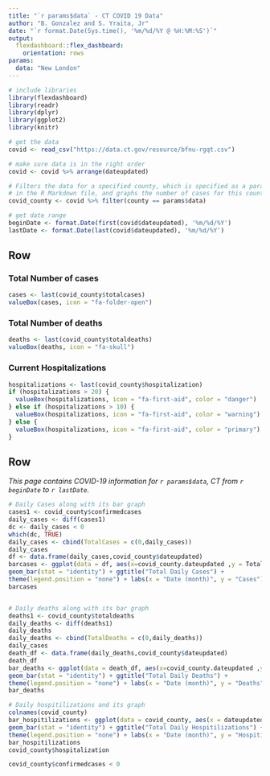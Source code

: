 ```yaml
---
title: "`r params$data` - CT COVID 19 Data"
author: "B. Gonzalez and S. Yraita, Jr"
date: "`r format.Date(Sys.time(), '%m/%d/%Y @ %H:%M:%S')`"
output: 
  flexdashboard::flex_dashboard:
    orientation: rows
params:
  data: "New London"
---
```


```r
# include libraries
library(flexdashboard)
library(readr)
library(dplyr)
library(ggplot2)
library(knitr)

# get the data
covid <- read_csv("https://data.ct.gov/resource/bfnu-rgqt.csv")

# make sure data is in the right order
covid <- covid %>% arrange(dateupdated)

# Filters the data for a specified county, which is specified as a parameter 
# in the R Markdown file, and graphs the number of cases for this county ovr time.
covid_county <- covid %>% filter(county == params$data) 

# get date range
beginDate <- format.Date(first(covid$dateupdated), '%m/%d/%Y')
lastDate <- format.Date(last(covid$dateupdated), '%m/%d/%Y')
```

Row
-----------------------------------------------------------------------

### Total Number of cases

```r
cases <- last(covid_county$totalcases)
valueBox(cases, icon = "fa-folder-open")
```

### Total Number of deaths

```r
deaths <- last(covid_county$totaldeaths)
valueBox(deaths, icon = "fa-skull")
```

### Current Hospitalizations

```r
hospitalizations <- last(covid_county$hospitalization)
if (hospitalizations > 20) {
  valueBox(hospitalizations, icon = "fa-first-aid", color = "danger")
} else if (hospitalizations > 10) {
  valueBox(hospitalizations, icon = "fa-first-aid", color = "warning")
} else {
  valueBox(hospitalizations, icon = "fa-first-aid", color = "primary")
}
```

Row
-----------------------------------------------------------------------
*This page contains COVID-19 information for `r params$data`, CT from `r beginDate ` to `r lastDate`.*

```r
# Daily Cases along with its bar graph
cases1 <- covid_county$confirmedcases
daily_cases <- diff(cases1)
dc <- daily_cases < 0
which(dc, TRUE)
daily_cases <- cbind(TotalCases = c(0,daily_cases))
daily_cases
df <- data.frame(daily_cases,covid_county$dateupdated)
barcases <- ggplot(data = df, aes(x=covid_county.dateupdated ,y = TotalCases, fill = covid_county.dateupdated )) +
geom_bar(stat = "identity") + ggtitle("Total Daily Cases") +
theme(legend.position = "none") + labs(x = "Date (month)", y = "Cases")
barcases


# Daily deaths along with its bar graph
deaths1 <- covid_county$totaldeaths
daily_deaths <- diff(deaths1)
daily_deaths
daily_deaths <- cbind(TotalDeaths = c(0,daily_deaths))
daily_cases
death_df <- data.frame(daily_deaths,covid_county$dateupdated)
death_df
bar_deaths <- ggplot(data = death_df, aes(x=covid_county.dateupdated ,y = TotalDeaths, fill = covid_county.dateupdated )) +
geom_bar(stat = "identity") + ggtitle("Total Daily Deaths") +
theme(legend.position = "none") + labs(x = "Date (month)", y = "Deaths")
bar_deaths

# Daily hospitilizations and its graph
colnames(covid_county)
bar_hospitilizations <- ggplot(data = covid_county, aes(x = dateupdated ,y = hospitalizations, fill = dateupdated )) +
geom_bar(stat = "identity") + ggtitle("Total Daily Hospitilizations") +
theme(legend.position = "none") + labs(x = "Date (month)", y = "Hospitilizations")
bar_hospitilizations
covid_county$hospitalization

covid_county$confirmedcases < 0

```

